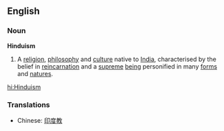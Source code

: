 ==English==
===Noun===
'''Hinduism'''
{{wikipedia}}
# A [[religion]], [[philosophy]] and [[culture]] native to [[India]], characterised by the belief in [[reincarnation]] and a [[supreme]] [[being]] personified in many [[form]]s and [[nature]]s.

[[hi:Hinduism]]

===Translations===
*Chinese: [[印度教]]